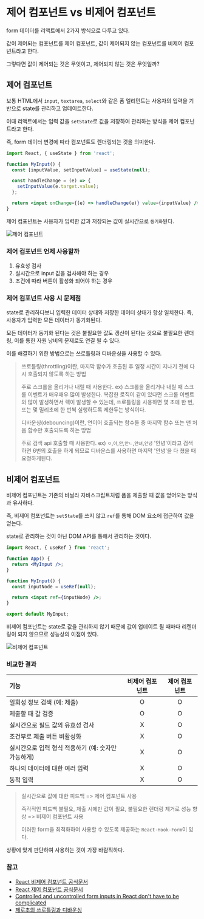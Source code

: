 # 제어 컴포넌트 vs 비제어 컴포넌트
form 데이터를 리액트에서 2가지 방식으로 다루고 있다.

값이 제어되는 컴포넌트를 제어 컴포넌트, 값이 제어되지 않는 컴포넌트를 비제어 컴포넌트라고 한다.

그렇다면 값이 제어되는 것은 무엇이고, 제어되지 않는 것은 무엇일까?

## 제어 컴포넌트
보통 HTML에서 `input`, `textarea`, `select`와 같은 폼 엘리먼트는 사용자의 입력을 기반으로 state를 관리하고 업데이트한다.

이때 리액트에서는 입력 값을 `setState`로 값을 저장하여 관리하는 방식을 제어 컴포넌트라고 한다.

즉, form 데이터 변경에 따라 컴포넌트도 렌더링되는 것을 의미한다.

```jsx
import React, { useState } from 'react';

function MyInput() {
  const [inputValue, setInputValue] = useState(null);

  const handleChange = (e) => {
    setInputValue(e.target.value);
  };

  return <input onChange={(e) => handleChange(e)} value={inputValue} />;
}
```

제어 컴포넌트는 사용자가 입력한 값과 저장되는 값이 실시간으로 `동기화`된다.

![제어 컴포넌트](./%EC%A0%9C%EC%96%B4%EC%BB%B4%ED%8F%AC%EB%84%8C%ED%8A%B8.gif)


### 제어 컴포넌트 언제 사용할까
1. 유효성 검사
2. 실시간으로 input 값을 검사해야 하는 경우
3. 조건에 따라 버튼이 활성화 되어야 하는 경우

### 제어 컴포넌트 사용 시 문제점
state로 관리하다보니 입력한 데이터 상태와 저장한 데이터 상태가 항상 일치한다. 즉, 사용자가 입력한 모든 데이터가 동기화된다.

모든 데이터가 동기화 된다는 것은 불필요한 값도 갱신이 된다는 것으로 불필요한 렌더링, 이를 통한 자원 낭비의 문제로도 연결 될 수 있다.

이를 해결하기 위한 방법으로는 쓰로틀링과 디바운싱을 사용할 수 있다.

> 쓰로틀링(throttling)이란, 마지막 함수가 호출된 후 일정 시간이 지나기 전에 다시 호출되지 않도록 하는 방법
>
> 주로 스크롤을 올리거나 내릴 때 사용한다. ex) 스크롤을 올리거나 내릴 때 스크롤 이벤트가 매우매우 많이 발생한다. 복잡한 로직이 같이 있다면 스크롤 이벤트와 많이 발생하면서 렉이 발생할 수 있는데, 쓰로틀링을 사용하면 몇 초에 한 번, 또는 몇 밀리초에 한 번씩 실행하도록 제한두는 방식이다.
> 
> 디바운싱(debouncing)이란, 연이어 호출되는 함수들 중 마지막 함수 또는 맨 처음 함수만 호출되도록 하는 방법
>
> 주로 검색 api 호출할 때 사용한다. ex) `ㅇ`,`아`,`안`,`안ㄴ`,`안녀`,`안녕` '안녕'이라고 검색하면 6번의 호출을 하게 되므로 디바운스를 사용하면 마지막 '안녕'을 다 쳤을 때 요청하게된다.


## 비제어 컴포넌트
비제어 컴포넌트는 기존의 바닐라 자바스크립트처럼 폼을 제출할 때 값을 얻어오는 방식과 유사하다.

즉, 비제어 컴포넌트는 `setState`를 쓰지 않고 `ref`를 통해 DOM 요소에 접근하여 값을 얻는다.

state로 관리하는 것이 아닌 DOM API를 통해서 관리하는 것이다.

```jsx
import React, { useRef } from 'react';

function App() {
  return <MyInput />;
}

function MyInput() {
  const inputNode = useRef(null);

  return <input ref={inputNode} />;
}

export default MyInput;
```

비제어 컴포넌트는 state로 값을 관리하지 않기 때문에 값이 업데이트 될 때마다 리렌더링이 되지 않으므로 성능상의 이점이 있다.

![비제어 컴포넌트](./%EB%B9%84%EC%A0%9C%EC%96%B4%EC%BB%B4%ED%8F%AC%EB%84%8C%ED%8A%B8.gif)

### 비교한 결과

| 기능 | 비제어 컴포넌트 | 제어 컴포넌트 |
| :--- | :----------: | :------------: |
| 일회성 정보 검색 (예: 제출) | O | O |
| 제출할 때 값 검증 | O | O |
| 실시간으로 필드 값의 유효성 검사 | X | O |
| 조건부로 제출 버튼 비활성화 | X | O |
| 실시간으로 입력 형식 적용하기 (예: 숫자만 가능하게) | X | O |
| 하나의 데이터에 대한 여러 입력 | X | O |
| 동적 입력 | X | O |

> 실시간으로 값에 대한 피드백 => 제어 컴포넌트 사용
>
> 즉각적인 피드백 불필요, 제출 시에만 값이 필요, 불필요한 렌더링 제거로 성능 향상 => 비제어 컴포넌트 사용
>
> 이러한 form을 최적화하여 사용할 수 있도록 제공하는 `React-Hook-Form`이 있다.

상황에 맞게 판단하여 사용하는 것이 가장 바람직하다.

### 참고
- [React 비제어 컴포넌트 공식문서](https://ko.legacy.reactjs.org/docs/uncontrolled-components.html)
- [React 제어 컴포넌트 공식문서](https://ko.legacy.reactjs.org/docs/forms.html#controlled-components)
- [Controlled and uncontrolled form inputs in React don't have to be complicated](https://goshacmd.com/controlled-vs-uncontrolled-inputs-react/)
- [제로초의 쓰로틀링과 디바운싱](https://www.zerocho.com/category/JavaScript/post/59a8e9cb15ac0000182794fa)